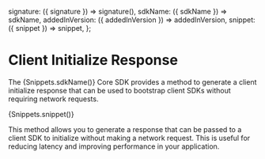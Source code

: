

  signature: ({ signature }) => signature(),
  sdkName: ({ sdkName }) => sdkName,
  addedInVersion: ({ addedInVersion }) => addedInVersion,
  snippet: ({ snippet }) => snippet,
};

# Client Initialize Response

The {Snippets.sdkName()} Core SDK provides a method to generate a client initialize response that can be used to bootstrap client SDKs without requiring network requests.

{Snippets.snippet()}

This method allows you to generate a response that can be passed to a client SDK to initialize without making a network request. This is useful for reducing latency and improving performance in your application.
